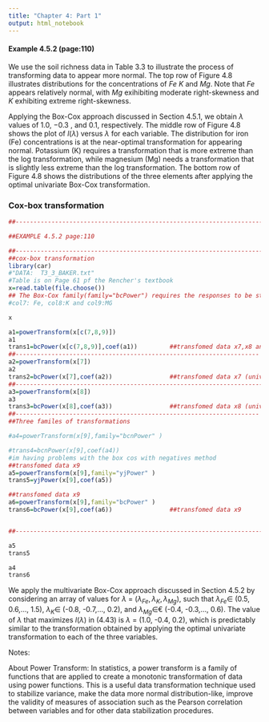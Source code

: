 ```yaml
---
title: "Chapter 4: Part 1"
output: html_notebook
---
```


#### Example 4.5.2 (page:110)
We use the soil richness data in Table 3.3 to illustrate the process of transforming data to appear more normal. The top row of Figure 4.8 illustrates distributions for the concentrations of $Fe$ $K$ and $Mg$. Note that $Fe$ appears relatively normal, with $Mg$ exihibiting moderate right-skewness and $K$ exhibiting extreme right-skewness.

Applying the Box-Cox approach discussed in Section 4.5.1, we obtain $\lambda$ values of $1.0$, $- 0.3$ , and $0.1$, respectively. The middle row of Figure 4.8 shows the plot of $l(\lambda)$ versus $\lambda$ for each variable. The distribution for iron (Fe) concentrations is at the near-optimal transformation for appearing normal. Potassium (K) requires a transformation that is more extreme than the log transformation, while magnesium (Mg) needs a transformation that is slightly less extreme than the log transformation. The bottom row of Figure 4.8 shows the distributions of the three elements after applying the optimal univariate Box-Cox transformation.


### Cox-box transformation


```r
##--------------------------------------------------------------------------

##EXAMPLE 4.5.2 page:110

##--------------------------------------------------------------------------
##cox-box transformation
library(car)
#"DATA:  T3_3_BAKER.txt"
#Table is on Page 61 pf the Rencher's textbook
x=read.table(file.choose())
## The Box-Cox family(family="bcPower") requires the responses to be strictly positive
#col7: Fe, col8:K and col9:MG

```


```r
x
```


```r
a1=powerTransform(x[c(7,8,9)])
a1
trans1=bcPower(x[c(7,8,9)],coef(a1))         ##transfomed data x7,x8 and x9 (3-variates)
##--------------------------------------------------------------------
a2=powerTransform(x[7]) 
a2
trans2=bcPower(x[7],coef(a2))                ##transfomed data x7 (univarite)
##-------------------------------------------------------------------------
a3=powerTransform(x[8]) 
a3
trans3=bcPower(x[8],coef(a3))                ##transfomed data x8 (univarite)
##--------------------------------------------------------------------
##Three familes of transformations

#a4=powerTransform(x[9],family="bcnPower" )

#trans4=bcnPower(x[9],coef(a4))
#im having problems with the box cos with negatives method
##transfomed data x9
a5=powerTransform(x[9],family="yjPower" )
trans5=yjPower(x[9],coef(a5))

##transfomed data x9
a6=powerTransform(x[9],family="bcPower" )
trans6=bcPower(x[9],coef(a6))                ##transfomed data x9


##--------------------------------------------------------------------------


```

```r
a5
trans5

```


```r
a4
trans6
```

We apply the multivariate Box-Cox approach discussed in Section 4.5.2 by considering an array of values for  $\lambda$ = ($\lambda_{Fe}, \lambda_{K}, \lambda_{Mg}$), such that $\lambda_{Fe} \in$ (0.5, 0.6,..., 1.5),  $\lambda_{K} \in$ (-0.8, -0.7,..., 0.2), and $\lambda_{Mg} \in$€ (-0.4, -0.3,..., 0.6). The value of $\lambda$ that maximizes $l(\lambda)$ in (4.43) is $\lambda$  = (1.0, -0.4, 0.2), which is predictably similar to the transformation obtained by applying the optimal univariate transformation to each of the three variables.



Notes:

About Power Transform: In statistics, a power transform is a family of functions that are applied to create a monotonic transformation of data using power functions. This is a useful data transformation technique used to stabilize variance, make the data more normal distribution-like, improve the validity of measures of association such as the Pearson correlation between variables and for other data stabilization procedures. 
